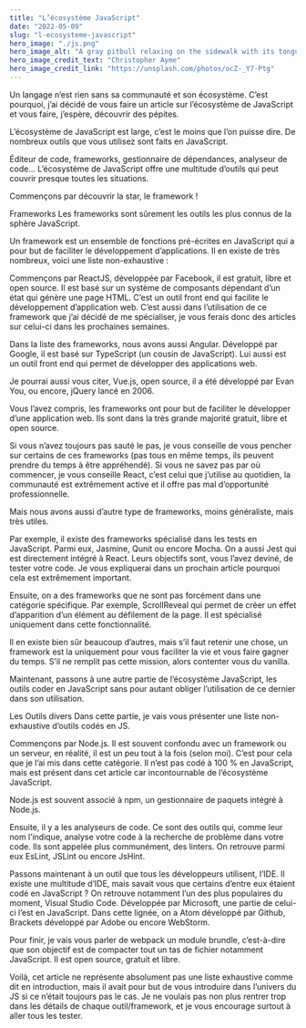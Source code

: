 ```yaml
---
title: "L’écosystème JavaScript"
date: "2022-05-09"
slug: "l-ecosysteme-javascript"
hero_image: "./js.png"
hero_image_alt: "A gray pitbull relaxing on the sidewalk with its tongue hanging out"
hero_image_credit_text: "Christopher Ayme"
hero_image_credit_link: "https://unsplash.com/photos/ocZ-_Y7-Ptg"
---
```


Un langage n’est rien sans sa communauté et son écosystème. C’est pourquoi, j’ai décidé de vous faire un article sur l’écosystème de JavaScript et vous faire, j’espère, découvrir des pépites.

L’écosystème de JavaScript est large, c’est le moins que l’on puisse dire. De nombreux outils que vous utilisez sont faits en JavaScript.

Éditeur de code, frameworks, gestionnaire de dépendances, analyseur de code… L’écosystème de JavaScript offre une multitude d’outils qui peut couvrir presque toutes les situations.

Commençons par découvrir la star, le framework !

Frameworks
Les frameworks sont sûrement les outils les plus connus de la sphère JavaScript.

Un framework est un ensemble de fonctions pré-écrites en JavaScript qui a pour but de faciliter le développement d’applications. Il en existe de très nombreux, voici une liste non-exhaustive :

Commençons par ReactJS, développée par Facebook, il est gratuit, libre et open source. Il est basé sur un système de composants dépendant d’un état qui génère une page HTML. C’est un outil front end qui facilite le développement d’application web. C’est aussi dans l’utilisation de ce framework que j’ai décidé de me spécialiser, je vous ferais donc des articles sur celui-ci dans les prochaines semaines.

Dans la liste des frameworks, nous avons aussi Angular. Développé par Google, il est basé sur TypeScript (un cousin de JavaScript). Lui aussi est un outil front end qui permet de développer des applications web.

Je pourrai aussi vous citer, Vue.js, open source, il a été développé par Evan You, ou encore, jQuery lancé en 2006.

Vous l’avez compris, les frameworks ont pour but de faciliter le développer d’une application web. Ils sont dans la très grande majorité gratuit, libre et open source.

Si vous n’avez toujours pas sauté le pas, je vous conseille de vous pencher sur certains de ces frameworks (pas tous en même temps, ils peuvent prendre du temps à être appréhendé). Si vous ne savez pas par où commencer, je vous conseille React, c’est celui que j’utilise au quotidien, la communauté est extrêmement active et il offre pas mal d’opportunité professionnelle.

Mais nous avons aussi d’autre type de frameworks, moins généraliste, mais très utiles.

Par exemple, il existe des frameworks spécialisé dans les tests en JavaScript.
Parmi eux, Jasmine, Qunit ou encore Mocha. On a aussi Jest qui est directement intégré à React. Leurs objectifs sont, vous l’avez deviné, de tester votre code. Je vous expliquerai dans un prochain article pourquoi cela est extrêmement important.

Ensuite, on a des frameworks que ne sont pas forcément dans une catégorie spécifique. Par exemple, ScrollReveal qui permet de créer un effet d’apparition d’un élément au défilement de la page. Il est spécialisé uniquement dans cette fonctionnalité.

Il en existe bien sûr beaucoup d’autres, mais s’il faut retenir une chose, un framework est la uniquement pour vous faciliter la vie et vous faire gagner du temps. S’il ne remplit pas cette mission, alors contenter vous du vanilla.

Maintenant, passons à une autre partie de l’écosystème JavaScript, les outils coder en JavaScript sans pour autant obliger l’utilisation de ce dernier dans son utilisation.

Les Outils divers
Dans cette partie, je vais vous présenter une liste non-exhaustive d’outils codés en JS.

Commençons par Node.js. Il est souvent confondu avec un framework ou un serveur, en réalité, il est un peu tout à la fois (selon moi). C’est pour cela que je l’ai mis dans cette catégorie. Il n’est pas codé à 100 % en JavaScript, mais est présent dans cet article car incontournable de l’écosystème JavaScript.

Node.js est souvent associé à npm, un gestionnaire de paquets intégré à Node.js.

Ensuite, il y a les analyseurs de code. Ce sont des outils qui, comme leur nom l’indique, analyse votre code à la recherche de problème dans votre code. Ils sont appelée plus communément, des linters. On retrouve parmi eux EsLint, JSLint ou encore JsHint.

Passons maintenant à un outil que tous les développeurs utilisent, l’IDE.
Il existe une multitude d’IDE, mais savait vous que certains d’entre eux étaient codé en JavaScript ? On retrouve notamment l’un des plus populaires du moment, Visual Studio Code. Développée par Microsoft, une partie de celui-ci l’est en JavaScript. Dans cette lignée, on a Atom développé par Github, Brackets développé par Adobe ou encore WebStorm.

Pour finir, je vais vous parler de webpack un module brundle, c’est-à-dire que son objectif est de compacter tout un tas de fichier notamment JavaScript. Il est open source, gratuit et libre.

Voilà, cet article ne représente absolument pas une liste exhaustive comme dit en introduction, mais il avait pour but de vous introduire dans l’univers du JS si ce n’était toujours pas le cas. Je ne voulais pas non plus rentrer trop dans les détails de chaque outil/framework, et je vous encourage surtout à aller tous les tester.

